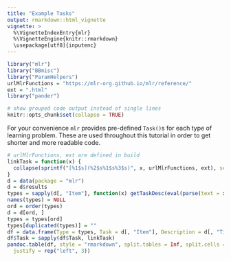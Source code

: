 ```yaml
---
title: "Example Tasks"
output: rmarkdown::html_vignette
vignette: >
  %\VignetteIndexEntry{mlr}
  %\VignetteEngine{knitr::rmarkdown}
  \usepackage[utf8]{inputenc}
---
```


```r
library("mlr")
library("BBmisc")
library("ParamHelpers")
urlMlrFunctions = "https://mlr-org.github.io/mlr/reference/"
ext = ".html"
library("pander")

# show grouped code output instead of single lines
knitr::opts_chunk$set(collapse = TRUE)
```

For your convenience `mlr` provides pre-defined `Task()`s for each type of learning problem.
These are used throughout this tutorial in order to get shorter and more readable code.

```r
# urlMlrFunctions, ext are defined in build
linkTask = function(x) {
  collapse(sprintf("[%1$s](%2$s%1$s%3$s)", x, urlMlrFunctions, ext), sep = "<br />")
}
d = data(package = "mlr")
d = d$results
types = sapply(d[, "Item"], function(x) getTaskDesc(eval(parse(text = x)))$type)
names(types) = NULL
ord = order(types)
d = d[ord, ]
types = types[ord]
types[duplicated(types)] = ""
df = data.frame(Type = types, Task = d[, "Item"], Description = d[, "Title"])
df$Task = sapply(df$Task, linkTask)
pandoc.table(df, style = "rmarkdown", split.tables = Inf, split.cells = Inf,
  justify = rep("left", 3))
```

